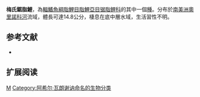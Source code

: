 {{Speciesbox 
| genus = Serrasalmus
| species = medinai
| status = NE
| status_system = IUCN3.1
| authority =  [[Achille_Valenciennes|Valenciennes]], 1837
| synonyms = *''Serrasalmus medinae''<br /><small>Ramurez, 1965</small>
*''Serrasalmus medini''<br /><small>Ramurez, 1965</small>
}}
'''梅氏鋸脂鯉'''，為[[輻鰭魚綱|輻鰭魚綱]][[脂鯉目|脂鯉目]][[脂鯉亞目|脂鯉亞目]][[锯脂鲤科|锯脂鲤科]]的其中一個[[種|種]]。分布於[[南美洲|南美洲]][[奧里諾科河|奧里諾科河]]流域，體長可達14.8公分，棲息在底中層水域，生活習性不明。

==参考文献==
{{refbegin}}
*{{FishBase_species|genus=Serrasalmus|species=medinai |year=2014|month=1}}
{{refend}}

== 扩展阅读 ==
{{refbegin}}
{{wikispecies-inline|Serrasalmus medinai |梅氏鋸脂鯉}}
{{refend}}

{{Taxonbar|from=Q293134}}

[[Category:鋸脂鯉屬|M]]
[[Category:阿希尔·瓦朗谢讷命名的生物分类|Category:阿希尔·瓦朗谢讷命名的生物分类]]


{{魚類小作品}}